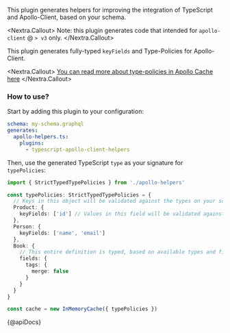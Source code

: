 This plugin generates helpers for improving the integration of TypeScript and Apollo-Client, based on your schema.

<Nextra.Callout>
Note: this plugin generates code that intended for `apollo-client` @ `> v3` only.
</Nextra.Callout>

This plugin generates fully-typed `keyFields` and Type-Policies for Apollo-Client.

<Nextra.Callout>
[You can read more about type-policies in Apollo Cache here](https://apollographql.com/docs/react/caching/cache-configuration/#typepolicy-fields)
</Nextra.Callout>

### How to use?

Start by adding this plugin to your configuration:

```yaml
schema: my-schema.graphql
generates:
  apollo-helpers.ts:
    plugins:
      - typescript-apollo-client-helpers
```

Then, use the generated TypeScript `type` as your signature for `typePolicies`:

```ts
import { StrictTypedTypePolicies } from './apollo-helpers'

const typePolicies: StrictTypedTypePolicies = {
  // Keys in this object will be validated against the types on your schema
  Product: {
    keyFields: ['id'] // Values in this field will be validated against the available fields from the Product type
  },
  Person: {
    keyFields: ['name', 'email']
  },
  Book: {
    // This entire definition is typed, based on available types and fields
    fields: {
      tags: {
        merge: false
      }
    }
  }
}

const cache = new InMemoryCache({ typePolicies })
```

{@apiDocs}
